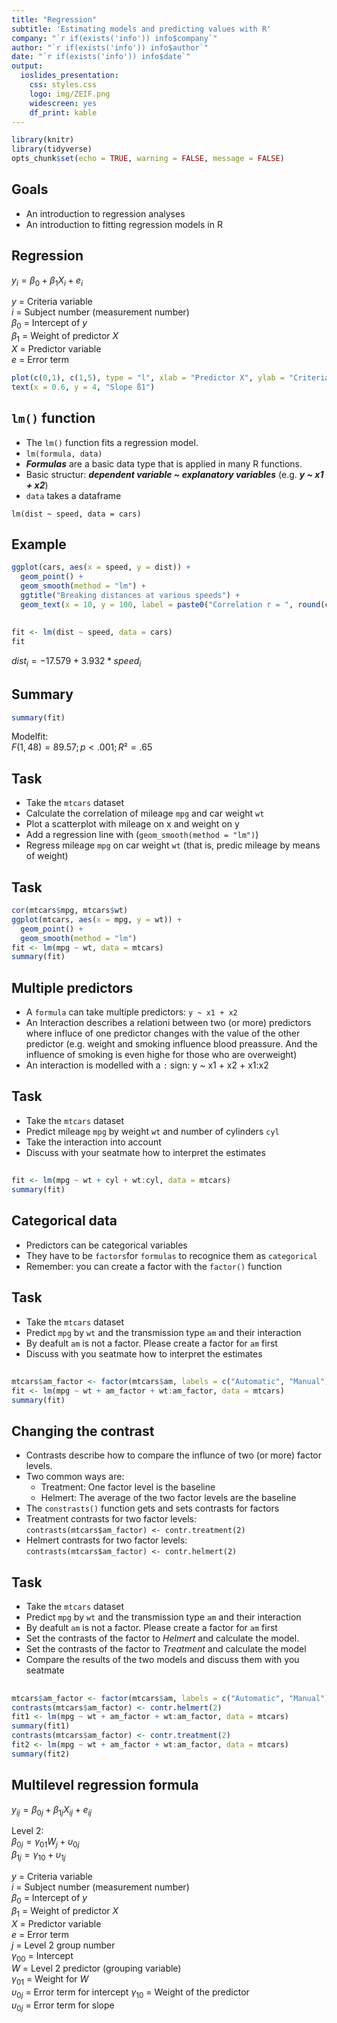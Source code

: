 ```yaml
---
title: "Regression"
subtitle: 'Estimating models and predicting values with R'
company: "`r if(exists('info')) info$company`"
author: "`r if(exists('info')) info$author`"
date: "`r if(exists('info')) info$date`"
output:
  ioslides_presentation: 
    css: styles.css
    logo: img/ZEIF.png
    widescreen: yes
    df_print: kable
---
```


```r
library(knitr)
library(tidyverse)
opts_chunk$set(echo = TRUE, warning = FALSE, message = FALSE)
```

## Goals {.emphasized data-background=img/DEFOCUSED.png data-background-size=cover .flexbox .vcenter}

- An introduction to regression analyses
- An introduction to fitting regression models in R




## Regression {.columns-2 .smaller}

$y_i = \beta_0 + \beta_1X_i + e_i$


$y$ = Criteria variable  
$i$ = Subject number (measurement number)  
$\beta_0$ = Intercept of $y$  
$\beta_1$ = Weight of predictor $X$  
$X$ = Predictor variable  
$e$ = Error term  

<p class="forceBreak"></p>

```r
plot(c(0,1), c(1,5), type = "l", xlab = "Predictor X", ylab = "Criteria Y", ylim = c(0,5))
text(x = 0.6, y = 4, "Slope ß1")

```



## `lm()` function

- The `lm()` function fits a regression model.
- `lm(formula, data)`
- ***Formulas*** are a basic data type that is applied in many R functions.
- Basic structur:  ***dependent variable ~ explanatory variables***  (e.g. ***y ~ x1 + x2***)
- `data` takes a dataframe

`lm(dist ~ speed, data = cars)`

## Example

```r
ggplot(cars, aes(x = speed, y = dist)) +
  geom_point() +
  geom_smooth(method = "lm") +
  ggtitle("Breaking distances at various speeds") + 
  geom_text(x = 10, y = 100, label = paste0("Correlation r = ", round(cor(cars$speed, cars$dist), 2)))
```

## 

```r
fit <- lm(dist ~ speed, data = cars)
fit
```

$dist_i = -17.579 + 3.932 * speed_i$

## Summary {.smaller}

```r
summary(fit)
```

Modelfit:  
$F(1, 48) = 89.57; p < .001 ; R² = .65$

## Task

- Take the `mtcars` dataset
- Calculate the correlation of mileage `mpg` and car weight `wt`
- Plot a scatterplot with mileage on x and weight on y
- Add a regression line with (`geom_smooth(method = "lm")`)
- Regress mileage `mpg` on car weight `wt` (that is, predic mileage by means of weight)



## Task {.columns-2 .smaller}

```r
cor(mtcars$mpg, mtcars$wt)
ggplot(mtcars, aes(x = mpg, y = wt)) + 
  geom_point() + 
  geom_smooth(method = "lm")
fit <- lm(mpg ~ wt, data = mtcars)
summary(fit)

```

## Multiple predictors

- A `formula` can take multiple predictors: `y ~ x1 + x2`
- An Interaction describes a relationi between two (or more) predictors where influce of one predictor changes with the value of the other predictor (e.g. weight and smoking  influence blood preassure. And the influence of smoking is even highe for those who are overweight)
- An interaction is modelled with a `:` sign: y ~ x1 + x2 + x1:x2

## Task

- Take the `mtcars` dataset
- Predict mileage `mpg` by weight `wt` and number of cylinders `cyl`
- Take the interaction into account
- Discuss with your seatmate how to interpret the estimates


## {.smaller}

```r
fit <- lm(mpg ~ wt + cyl + wt:cyl, data = mtcars)
summary(fit)
```

## Categorical data

- Predictors can be categorical variables
- They have to be `factors`for `formulas` to recognice them as `categorical`
- Remember: you can create a factor with the `factor()` function

## Task

- Take the `mtcars` dataset
- Predict `mpg` by `wt` and the transmission type `am` and their interaction
- By deafult `am` is not a factor. Please create a factor for `am` first
- Discuss with you seatmate how to interpret the estimates

##

```r
mtcars$am_factor <- factor(mtcars$am, labels = c("Automatic", "Manual"))
fit <- lm(mpg ~ wt + am_factor + wt:am_factor, data = mtcars)
summary(fit)
```

## Changing the contrast


- Contrasts describe how to compare the influnce of two (or more) factor levels.
- Two common ways are:
    - Treatment: One factor level is the baseline
    - Helmert: The average of the two factor levels are the baseline
- The `constrasts()` function gets and sets contrasts for factors
- Treatment contrasts for two factor levels:  
    `contrasts(mtcars$am_factor) <- contr.treatment(2)`
- Helmert contrasts for two factor levels:  
    `contrasts(mtcars$am_factor) <- contr.helmert(2)`

## Task {.smaller}
    
- Take the `mtcars` dataset
- Predict `mpg` by `wt` and the transmission type `am` and their interaction
- By deafult `am` is not a factor. Please create a factor for `am` first
- Set the contrasts of the factor to *Helmert* and calculate the model.
- Set the contrasts of the factor to *Treatment* and calculate the model
- Compare the results of the two models and discuss them with you seatmate

## 

```r
mtcars$am_factor <- factor(mtcars$am, labels = c("Automatic", "Manual"))
contrasts(mtcars$am_factor) <- contr.helmert(2)
fit1 <- lm(mpg ~ wt + am_factor + wt:am_factor, data = mtcars)
summary(fit1)
contrasts(mtcars$am_factor) <- contr.treatment(2)
fit2 <- lm(mpg ~ wt + am_factor + wt:am_factor, data = mtcars)
summary(fit2)

```


## Multilevel regression formula {.smaller}

$y_{ij} = \beta_{0j} + \beta_{1j} X_{ij} + e_{ij}$

Level 2:  
$\beta_{0j} = \gamma_{01}W_j + \upsilon_{0j}$  
$\beta_{1j} = \gamma_{10} + \upsilon_{1j}$  

$y$ = Criteria variable  
$i$ = Subject number (measurement number)  
$\beta_0$ = Intercept of $y$  
$\beta_1$ = Weight of predictor $X$  
$X$ = Predictor variable  
$e$ = Error term  
$j$ = Level 2 group number  
$\gamma_{00}$ = Intercept  
$W$ = Level 2 predictor (grouping variable)  
$\gamma_{01}$ = Weight for $W$  
$\upsilon_{0j}$ = Error term for intercept
$\gamma_{10}$ = Weight of the predictor     
$\upsilon_{0j}$ = Error term for slope  

